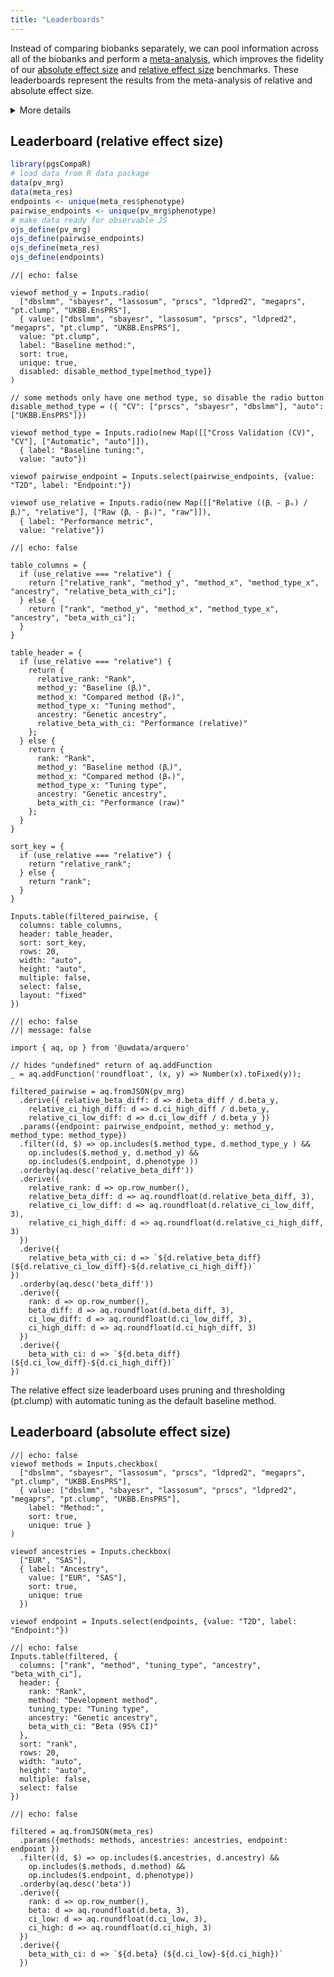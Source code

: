 ```yaml
---
title: "Leaderboards"
---
```


Instead of comparing biobanks separately, we can pool information across all of the biobanks and perform a [meta-analysis](meta.qmd), which improves the fidelity of our [absolute effect size](effect-sizes.qmd) and [relative effect size](relative.qmd) benchmarks. These leaderboards represent the results from the meta-analysis of relative and absolute effect size. 

<details>

<summary>More details</summary>

<h2>Performance</h2>

<p>We meta-analysed PGS effect sizes (β) using meta-analytic mixed models. The absolute performance of PGS varied considerably between biobanks for some phenotypes.</p>

<p>By looking at differences between PGS effect sizes (βy - βₓ), we can partially adjust for the variability between biobanks. As for  the results in the relative effect size pairwise comparisons, the confidence intervals of these differences are adjusted for the correlation between PGS. We provide the option to divide by the effect size of the chosen baseline method ((βᵧ - βₓ) / βᵧ) to display “relative” performance.</p>

<p>While we sometimes cannot confidently estimate the absolute performance (β) of methods across biobanks in the meta-analytical mixed model, we generally can make more accurate claims about “raw” differences in performance (βᵧ - βₓ).</p>

<h2>Tuning</h2>

<p>Many methods allow automatically setting suitable parameters without the use of phenotype data (we refer to this generally as automatic tuning). Alternatively, target data can be used to empirically determine hyperparameters on the basis of, for example, cross-validation (CV).</p>

</details>

## Leaderboard (relative effect size)

```r
library(pgsCompaR)
# load data from R data package
data(pv_mrg)
data(meta_res)
endpoints <- unique(meta_res$phenotype)
pairwise_endpoints <- unique(pv_mrg$phenotype)
# make data ready for observable JS
ojs_define(pv_mrg)
ojs_define(pairwise_endpoints)
ojs_define(meta_res)
ojs_define(endpoints)
```

```ojs
//| echo: false

viewof method_y = Inputs.radio(
  ["dbslmm", "sbayesr", "lassosum", "prscs", "ldpred2", "megaprs", "pt.clump", "UKBB.EnsPRS"],
  { value: ["dbslmm", "sbayesr", "lassosum", "prscs", "ldpred2", "megaprs", "pt.clump", "UKBB.EnsPRS"],
  value: "pt.clump",
  label: "Baseline method:",
  sort: true, 
  unique: true,
  disabled: disable_method_type[method_type]}
)

// some methods only have one method type, so disable the radio button
disable_method_type = ({ "CV": ["prscs", "sbayesr", "dbslmm"], "auto": ["UKBB.EnsPRS"]})

viewof method_type = Inputs.radio(new Map([["Cross Validation (CV)", "CV"], ["Automatic", "auto"]]),
  { label: "Baseline tuning:",
  value: "auto"})
  
viewof pairwise_endpoint = Inputs.select(pairwise_endpoints, {value: "T2D", label: "Endpoint:"})

viewof use_relative = Inputs.radio(new Map([["Relative ((βᵧ - βₓ) / βᵧ)", "relative"], ["Raw (βᵧ - βₓ)", "raw"]]),
  { label: "Performance metric",
  value: "relative"})
```

```ojs
//| echo: false

table_columns = {
  if (use_relative === "relative") {
    return ["relative_rank", "method_y", "method_x", "method_type_x",  "ancestry", "relative_beta_with_ci"];
  } else {
    return ["rank", "method_y", "method_x", "method_type_x", "ancestry", "beta_with_ci"];
  }
}

table_header = {
  if (use_relative === "relative") {
    return {
      relative_rank: "Rank",
      method_y: "Baseline (βᵧ)",
      method_x: "Compared method (βₓ)",
      method_type_x: "Tuning method",
      ancestry: "Genetic ancestry",
      relative_beta_with_ci: "Performance (relative)"
    };
  } else {
    return {
      rank: "Rank",
      method_y: "Baseline method (βᵧ)",
      method_x: "Compared method (βₓ)",
      method_type_x: "Tuning type",
      ancestry: "Genetic ancestry",
      beta_with_ci: "Performance (raw)"
    };
  }
}

sort_key = {
  if (use_relative === "relative") {
    return "relative_rank";
  } else {
    return "rank"; 
  }
}

Inputs.table(filtered_pairwise, {
  columns: table_columns,
  header: table_header,
  sort: sort_key,
  rows: 20,
  width: "auto",
  height: "auto",
  multiple: false,
  select: false,
  layout: "fixed"  
})

```


```ojs
//| echo: false
//| message: false

import { aq, op } from '@uwdata/arquero'

// hides "undefined" return of aq.addFunction
_ = aq.addFunction('roundfloat', (x, y) => Number(x).toFixed(y));

filtered_pairwise = aq.fromJSON(pv_mrg)
  .derive({ relative_beta_diff: d => d.beta_diff / d.beta_y,
    relative_ci_high_diff: d => d.ci_high_diff / d.beta_y,
    relative_ci_low_diff: d => d.ci_low_diff / d.beta_y })
  .params({endpoint: pairwise_endpoint, method_y: method_y, method_type: method_type})
  .filter((d, $) => op.includes($.method_type, d.method_type_y ) &&
    op.includes($.method_y, d.method_y) &&
    op.includes($.endpoint, d.phenotype ))
  .orderby(aq.desc('relative_beta_diff'))
  .derive({
    relative_rank: d => op.row_number(),
    relative_beta_diff: d => aq.roundfloat(d.relative_beta_diff, 3),
    relative_ci_low_diff: d => aq.roundfloat(d.relative_ci_low_diff, 3),
    relative_ci_high_diff: d => aq.roundfloat(d.relative_ci_high_diff, 3)
  })
  .derive({
    relative_beta_with_ci: d => `${d.relative_beta_diff} (${d.relative_ci_low_diff}-${d.relative_ci_high_diff})`
})
  .orderby(aq.desc('beta_diff'))
  .derive({
    rank: d => op.row_number(),
    beta_diff: d => aq.roundfloat(d.beta_diff, 3),
    ci_low_diff: d => aq.roundfloat(d.ci_low_diff, 3),
    ci_high_diff: d => aq.roundfloat(d.ci_high_diff, 3)
  })
  .derive({
    beta_with_ci: d => `${d.beta_diff} (${d.ci_low_diff}-${d.ci_high_diff})`
})  

```

The relative effect size leaderboard uses pruning and thresholding (pt.clump) with automatic tuning as the default baseline method.


## Leaderboard (absolute effect size)

```ojs
//| echo: false
viewof methods = Inputs.checkbox(
  ["dbslmm", "sbayesr", "lassosum", "prscs", "ldpred2", "megaprs", "pt.clump", "UKBB.EnsPRS"],
  { value: ["dbslmm", "sbayesr", "lassosum", "prscs", "ldpred2", "megaprs", "pt.clump", "UKBB.EnsPRS"],
    label: "Method:",
    sort: true, 
    unique: true }
)

viewof ancestries = Inputs.checkbox(
  ["EUR", "SAS"],
  { label: "Ancestry",
    value: ["EUR", "SAS"],
    sort: true,
    unique: true
  })

viewof endpoint = Inputs.select(endpoints, {value: "T2D", label: "Endpoint:"})
```

```ojs
//| echo: false
Inputs.table(filtered, {
  columns: ["rank", "method", "tuning_type", "ancestry", "beta_with_ci"],
  header: {
    rank: "Rank",
    method: "Development method",
    tuning_type: "Tuning type",
    ancestry: "Genetic ancestry",
    beta_with_ci: "Beta (95% CI)" 
  },
  sort: "rank",
  rows: 20,
  width: "auto",
  height: "auto",
  multiple: false,
  select: false
})
```


```ojs
//| echo: false

filtered = aq.fromJSON(meta_res) 
  .params({methods: methods, ancestries: ancestries, endpoint: endpoint })
  .filter((d, $) => op.includes($.ancestries, d.ancestry) && 
    op.includes($.methods, d.method) &&
    op.includes($.endpoint, d.phenotype))
  .orderby(aq.desc('beta'))
  .derive({
    rank: d => op.row_number(),
    beta: d => aq.roundfloat(d.beta, 3),
    ci_low: d => aq.roundfloat(d.ci_low, 3),
    ci_high: d => aq.roundfloat(d.ci_high, 3)
  })
  .derive({
    beta_with_ci: d => `${d.beta} (${d.ci_low}-${d.ci_high})`
  })
```
